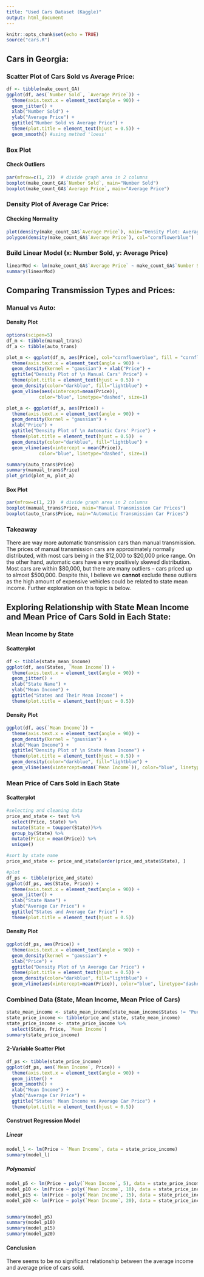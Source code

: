 ```yaml
---
title: "Used Cars Dataset (Kaggle)"
output: html_document
---
```


```r
knitr::opts_chunk$set(echo = TRUE)
source("cars.R")
```

## Cars in Georgia:

### Scatter Plot of Cars Sold vs Average Price:

```r
df <- tibble(make_count_GA)
ggplot(df, aes(`Number Sold`, `Average Price`)) +
  theme(axis.text.x = element_text(angle = 90)) +
  geom_jitter() +
  xlab("Number Sold") +
  ylab("Average Price") +
  ggtitle("Number Sold vs Average Price") +
  theme(plot.title = element_text(hjust = 0.5)) +
  geom_smooth() #using method 'loess'
```

### Box Plot

#### Check Outliers

```r
par(mfrow=c(1, 2))  # divide graph area in 2 columns
boxplot(make_count_GA$`Number Sold`, main="Number Sold") 
boxplot(make_count_GA$`Average Price`, main="Average Price")
```

### Density Plot of Average Car Price:

#### Checking Normality

```r
plot(density(make_count_GA$`Average Price`), main="Density Plot: Average Price", ylab="Frequency", sub=paste("Skewness:", round(e1071::skewness(make_count_GA$`Average Price`), 2))) 
polygon(density(make_count_GA$`Average Price`), col="cornflowerblue")
```

### Build Linear Model (x: Number Sold, y: Average Price)

```r
linearMod <- lm(make_count_GA$`Average Price` ~ make_count_GA$`Number Sold`, data = cars_in_GA)
summary(linearMod)
```


## Comparing Transmission Types and Prices:

### Manual vs Auto:

#### Density Plot

```r
options(scipen=5)
df_m <- tibble(manual_trans)
df_a <- tibble(auto_trans)

plot_m <- ggplot(df_m, aes(Price), col="cornflowerblue", fill = "cornflowerblue") +
  theme(axis.text.x = element_text(angle = 90)) +
  geom_density(kernel = "gaussian") + xlab("Price") +
  ggtitle("Density Plot of \n Manual Cars' Price") +
  theme(plot.title = element_text(hjust = 0.5)) +
  geom_density(color="darkblue", fill="lightblue") +
  geom_vline(aes(xintercept=mean(Price)),
            color="blue", linetype="dashed", size=1)

plot_a <- ggplot(df_a, aes(Price)) +
  theme(axis.text.x = element_text(angle = 90)) +
  geom_density(kernel = "gaussian") +
  xlab("Price") +
  ggtitle("Density Plot of \n Automatic Cars' Price") +
  theme(plot.title = element_text(hjust = 0.5))  +
  geom_density(color="darkblue", fill="lightblue") +
  geom_vline(aes(xintercept = mean(Price)),
            color="blue", linetype="dashed", size=1)

summary(auto_trans$Price)
summary(manual_trans$Price)
plot_grid(plot_m, plot_a)
```

#### Box Plot

```r
par(mfrow=c(1, 2))  # divide graph area in 2 columns
boxplot(manual_trans$Price, main="Manual Transmission Car Prices") 
boxplot(auto_trans$Price, main="Automatic Transmission Car Prices")
```

### Takeaway


There are way more automatic transmission cars than manual transmission. The prices of manual transmission cars are approximately normally distributed, with most cars being in the $12,000 to $20,000 price range. On the other hand, automatic cars have a very positively skewed distribution. Most cars are within $80,000, but there are many outliers -- cars priced up to almost $500,000. Despite this, I believe we **cannot** exclude these outliers as the high amount of expensive vehicles could be related to state mean income. Further exploration on this topic is below.



## Exploring Relationship with State Mean Income and Mean Price of Cars Sold in Each State:

### Mean Income by State

#### Scatterplot
```r
df <- tibble(state_mean_income)
ggplot(df, aes(States, `Mean Income`)) +
  theme(axis.text.x = element_text(angle = 90)) +
  geom_jitter() +
  xlab("State Name") +
  ylab("Mean Income") +
  ggtitle("States and Their Mean Income") +
  theme(plot.title = element_text(hjust = 0.5))
```

#### Density Plot

```r
ggplot(df, aes(`Mean Income`)) +
  theme(axis.text.x = element_text(angle = 90)) +
  geom_density(kernel = "gaussian") +
  xlab("Mean Income") +
  ggtitle("Density Plot of \n State Mean Income") +
  theme(plot.title = element_text(hjust = 0.5)) +
  geom_density(color="darkblue", fill="lightblue") +
  geom_vline(aes(xintercept=mean(`Mean Income`)), color="blue", linetype="dashed", size=1)
```

### Mean Price of Cars Sold in Each State

#### Scatterplot

```r
#selecting and cleaning data
price_and_state <- test %>%
  select(Price, State) %>%
  mutate(State = toupper(State))%>%
  group_by(State) %>%
  mutate(Price = mean(Price)) %>%
  unique() 

#sort by state name
price_and_state <- price_and_state[order(price_and_state$State), ]

#plot
df_ps <- tibble(price_and_state)
ggplot(df_ps, aes(State, Price)) +
  theme(axis.text.x = element_text(angle = 90)) +
  geom_jitter() +
  xlab("State Name") +
  ylab("Average Car Price") +
  ggtitle("States and Average Car Price") +
  theme(plot.title = element_text(hjust = 0.5))
```

#### Density Plot

```r
ggplot(df_ps, aes(Price)) +
  theme(axis.text.x = element_text(angle = 90)) +
  geom_density(kernel = "gaussian") +
  xlab("Price") +
  ggtitle("Density Plot of \n Average Car Price") +
  theme(plot.title = element_text(hjust = 0.5)) +
  geom_density(color="darkblue", fill="lightblue") +
  geom_vline(aes(xintercept=mean(Price)), color="blue", linetype="dashed", size=1)
```


### Combined Data (State, Mean Income, Mean Price of Cars)

```r
state_mean_income <- state_mean_income[state_mean_income$States != "Puerto Rico", ]
state_price_income <- tibble(price_and_state, state_mean_income) 
state_price_income <- state_price_income %>%
  select(State, Price, `Mean Income`)
summary(state_price_income)
```

#### 2-Variable Scatter Plot

```r
df_ps <- tibble(state_price_income)
ggplot(df_ps, aes(`Mean Income`, Price)) +
  theme(axis.text.x = element_text(angle = 90)) +
  geom_jitter() +
  geom_smooth() +
  xlab("Mean Income") +
  ylab("Average Car Price") +
  ggtitle("States' Mean Income vs Average Car Price") +
  theme(plot.title = element_text(hjust = 0.5))
```

#### Construct Regression Model

##### Linear

```r
model_l <- lm(Price ~ `Mean Income`, data = state_price_income)
summary(model_l)
```


##### Polynomial

```r
model_p5 <- lm(Price ~ poly(`Mean Income`, 5), data = state_price_income)
model_p10 <- lm(Price ~ poly(`Mean Income`, 10), data = state_price_income)
model_p15 <- lm(Price ~ poly(`Mean Income`, 15), data = state_price_income)
model_p20 <- lm(Price ~ poly(`Mean Income`, 20), data = state_price_income)


summary(model_p5)
summary(model_p10)
summary(model_p15)
summary(model_p20)


```

#### Conclusion

There seems to be no significant relationship between the average income and average price of cars sold.



